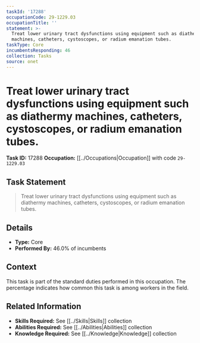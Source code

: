 ```yaml
---
taskId: '17288'
occupationCode: 29-1229.03
occupationTitle: ''
statement: >-
  Treat lower urinary tract dysfunctions using equipment such as diathermy
  machines, catheters, cystoscopes, or radium emanation tubes.
taskType: Core
incumbentsResponding: 46
collection: Tasks
source: onet
---
```

# Treat lower urinary tract dysfunctions using equipment such as diathermy machines, catheters, cystoscopes, or radium emanation tubes.

**Task ID:** 17288
**Occupation:** [[../Occupations|Occupation]] with code `29-1229.03`

## Task Statement

> Treat lower urinary tract dysfunctions using equipment such as diathermy machines, catheters, cystoscopes, or radium emanation tubes.

## Details

- **Type:** Core
- **Performed By:** 46.0% of incumbents

## Context

This task is part of the standard duties performed in this occupation. The percentage indicates how common this task is among workers in the field.

## Related Information

- **Skills Required:** See [[../Skills|Skills]] collection
- **Abilities Required:** See [[../Abilities|Abilities]] collection
- **Knowledge Required:** See [[../Knowledge|Knowledge]] collection

